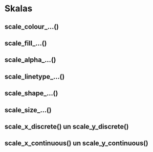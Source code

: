 # Skalas

## scale_colour_...()

## scale_fill_...()

## scale_alpha_...()

## scale_linetype_...()

## scale_shape_...()

## scale_size_...()

## scale_x_discrete() un scale_y_discrete()

## scale_x_continuous() un scale_y_continuous()

